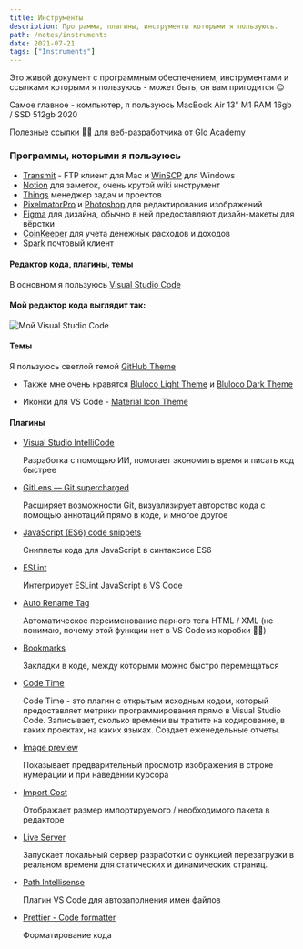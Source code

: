 ```yaml
---
title: Инструменты
description: Программы, плагины, инструменты которыми я пользуюсь.
path: /notes/instruments
date: 2021-07-21
tags: ["Instruments"]
---
```


Это живой документ с программным обеспечением, инструментами и ссылками 
которыми я пользуюсь - может быть, он вам пригодится 😊

Самое главное - компьютер, я 
пользуюсь MacBook Air 13" M1 RAM 16gb / SSD 512gb 2020

[Полезные ссылки 👨‍💻 для веб-разработчика от Glo Academy](https://aislam23.github.io/links/)

### Программы, которыми я пользуюсь

- [Transmit](https://panic.com/transmit/) - FTP клиент для Mac и [WinSCP](https://winscp.net/eng/docs/lang:ru) для Windows
- [Notion](https://www.notion.so/) для заметок, очень крутой wiki инструмент
- [Things](https://culturedcode.com/things/) менеджер задач и проектов
- [PixelmatorPro](https://www.pixelmator.com/pro/) и [Photoshop](https://www.adobe.com/ru/products/photoshop.html) для редактирования изображений
- [Figma](https://www.figma.com/) для дизайна, обычно в ней предоставляют дизайн-макеты для вёрстки
- [CoinKeeper](https://about.coinkeeper.me/) для учета денежных расходов и доходов
- [Spark](https://sparkmailapp.com/) почтовый клиент


#### Редактор кода, плагины, темы

В основном я пользуюсь <a href="https://code.visualstudio.com/" target="_blank">Visual Studio Code</a>

#### Мой редактор кода выглядит так:

![Мой Visual Studio Code](code-editor.jpg)

#### Темы

Я пользуюсь светлой темой [GitHub Theme](https://marketplace.visualstudio.com/items?itemName=GitHub.github-vscode-theme)

-  Также мне очень нравятся [Bluloco Light Theme](https://marketplace.visualstudio.com/items?itemName=uloco.theme-bluloco-light) и [Bluloco Dark Theme](https://marketplace.visualstudio.com/items?itemName=uloco.theme-bluloco-dark)

-  Иконки для VS Code - [Material Icon Theme](https://marketplace.visualstudio.com/items?itemName=PKief.material-icon-theme)
    

#### Плагины

-  [Visual Studio IntelliCode](https://visualstudio.microsoft.com/ru/services/intellicode/)

    Разработка с помощью ИИ, помогает экономить время и писать код быстрее

-  [GitLens — Git supercharged](https://marketplace.visualstudio.com/items?itemName=eamodio.gitlens)

    Расширяет возможности Git, визуализирует авторство кода с помощью аннотаций  прямо в коде, и многое другое

-  [JavaScript (ES6) code snippets](https://marketplace.visualstudio.com/items?itemName=xabikos.JavaScriptSnippets)

    Сниппеты кода для JavaScript в синтаксисе ES6

-  [ESLint](https://marketplace.visualstudio.com/items?itemName=dbaeumer.vscode-eslint)

    Интегрирует ESLint JavaScript в VS Code

-  [Auto Rename Tag](https://marketplace.visualstudio.com/items?itemName=formulahendry.auto-rename-tag)

    Автоматическое переименование парного тега HTML / XML (не понимаю, почему этой функции нет в VS Code из коробки 🤷🏻)

-  [Bookmarks](https://marketplace.visualstudio.com/items?itemName=alefragnani.bookmarks)

    Закладки в коде, между которыми можно быстро перемещаться
    
-  [Code Time](https://marketplace.visualstudio.com/items?itemName=softwaredotcom.swdc-vscode)

    Code Time - это плагин с открытым исходным кодом, который предоставляет метрики программирования прямо в Visual Studio Code.
    Записывает, сколько времени вы тратите на кодирование, в каких проектах, на каких языках. Создает еженедельные отчеты.

-  [Image preview](https://marketplace.visualstudio.com/items?itemName=kisstkondoros.vscode-gutter-preview)

    Показывает предварительный просмотр изображения в строке нумерации и при наведении курсора

-  [Import Сost](https://marketplace.visualstudio.com/items?itemName=wix.vscode-import-cost)

    Отображает размер импортируемого / необходимого пакета в редакторе

-  [Live Server](https://marketplace.visualstudio.com/items?itemName=ritwickdey.LiveServer)

    Запускает локальный сервер разработки с функцией перезагрузки в реальном времени для статических и динамических страниц.

-  [Path Intellisense](https://marketplace.visualstudio.com/items?itemName=christian-kohler.path-intellisense)

    Плагин VS Code для автозаполнения имен файлов

-  [Prettier - Code formatter](https://marketplace.visualstudio.com/items?itemName=esbenp.prettier-vscode)

    Форматирование кода
